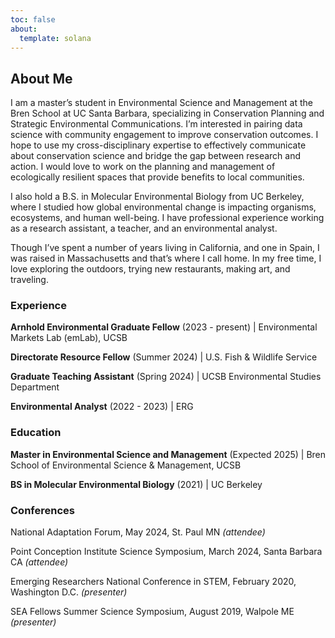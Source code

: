 ```yaml
---
toc: false
about:
  template: solana
---
```


## About Me

I am a master's student in Environmental Science and Management at the Bren School at UC Santa Barbara, specializing in Conservation Planning and Strategic Environmental Communications. I'm interested in pairing data science with community engagement to improve conservation outcomes. I hope to use my cross-disciplinary expertise to effectively communicate about conservation science and bridge the gap between research and action. I would love to work on the planning and management of ecologically resilient spaces that provide benefits to local communities.

I also hold a B.S. in Molecular Environmental Biology from UC Berkeley, where I studied how global environmental change is impacting organisms, ecosystems, and human well-being. I have professional experience working as a research assistant, a teacher, and an environmental analyst. 

Though I've spent a number of years living in California, and one in Spain, I was raised in Massachusetts and that's where I call home. In my free time, I love exploring the outdoors, trying new restaurants, making art, and traveling.

::: panel-tabset

### Experience

**Arnhold Environmental Graduate Fellow** (2023 - present) \| Environmental Markets Lab (emLab), UCSB

**Directorate Resource Fellow** (Summer 2024) \| U.S. Fish & Wildlife Service

**Graduate Teaching Assistant** (Spring 2024) \| UCSB Environmental Studies Department

**Environmental Analyst** (2022 - 2023) \| ERG

### Education

**Master in Environmental Science and Management** (Expected 2025) \| Bren School of Environmental Science & Management, UCSB

**BS in Molecular Environmental Biology** (2021) \| UC Berkeley

### Conferences

National Adaptation Forum, May 2024, St. Paul MN *(attendee)*

Point Conception Institute Science Symposium, March 2024, Santa Barbara CA *(attendee)*

Emerging Researchers National Conference in STEM, February 2020, Washington D.C. *(presenter)*

SEA Fellows Summer Science Symposium, August 2019, Walpole ME *(presenter)*

:::
